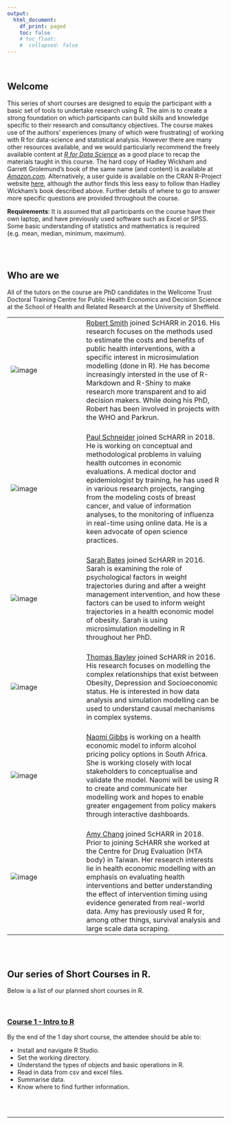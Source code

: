 ```yaml
---
output:
  html_document:
    df_print: paged
    toc: false
    # toc_float: 
    #  collapsed: false
---
```


<br>



## Welcome
This series of short courses are designed to equip the participant with a basic set of tools to undertake research using R. The aim is to create a strong foundation on which participants can build skills and knowledge specific to their research and consultancy objectives. The course makes use of the authors' experiences (many of which were frustrating) of working with R for data-science and statistical analysis. However there are many other resources available, and we would particularly recommend the freely available content at *[R for Data Science](https://r4ds.had.co.nz/)* as a good place to recap the materials taught in this course. The hard copy of Hadley Wickham and Garrett Grolemund's book of the same name (and content) is available at *[Amazon.com](https://r4ds.had.co.nz/)*. Alternatively, a user guide is available on the CRAN R-Project website [here](https://cran.r-project.org/doc/manuals/r-release/R-intro.html), although the author finds this less easy to follow than Hadley Wickham's book described above. Further details of where to go to answer more specific questions are provided throughout the course.

__Requirements__: It is assumed that all participants on the course have their own laptop, and have previously used software such as Excel or SPSS. Some basic understanding of statistics and mathematics is required (e.g. mean, median, minimum, maximum).

<br><br>

## Who are we

All of the tutors on the course are PhD candidates in the Wellcome Trust Doctoral Training Centre for Public Health Economics and Decision Science at the School of Health and Related Research at the University of Sheffield.

<table border="0"; padding = 0px>
 <tr>
    <td width= 160px><img src="./img/rob.jpg" alt="image"> <br><br></td>
    <td><a href="https://www.linkedin.com/in/robert-smith-53b28438/" target="_blank">Robert Smith</a> joined ScHARR in 2016. His research focuses on the methods used to estimate the costs and benefits of public health interventions, with a specific interest in microsimulation modelling (done in R). He has become increasingly intersted in the use of R-Markdown and R-Shiny to make research more transparent and to aid decision makers. While doing his PhD, Robert has been involved in projects with the WHO and Parkrun.<br><br></td>
 </tr>
 
 <tr>
    <td width= 160px><img src="./img/paul.png" alt="image"><br><br> </td>
    <td><a href="https://bitowaqr.github.io/about_me/" target="_blank">Paul Schneider</a> joined ScHARR in 2018. He is working on conceptual and methodological problems in valuing health outcomes in economic evaluations. A medical doctor and epidemiologist by training, he has used R in various research projects, ranging from the modeling costs of breast cancer, and value of information analyses, to the monitoring of influenza in real-time using online data. He is a keen advocate of open science practices.<br><br></td>
 </tr>
 
 <tr>
    <td width= 160px><img src="./img/sarah.jpg" alt="image"><br><br> </td>
    <td><a href="https://www.linkedin.com/in/sarah-elizabeth-bates-647ab9145/" target="_blank">Sarah Bates</a> joined ScHARR in 2016. Sarah is examining the role of psychological factors in weight trajectories during and after a weight management intervention, and how these factors can be used to inform weight trajectories in a health economic model of obesity. Sarah is using microsimulation modelling in R throughout her PhD. <br><br></td>
 </tr>
 
 <tr>
    <td width= 160px><img src="./img/tom.jpg" alt="image"><br><br> </td>
    <td><a href="https://www.linkedin.com/in/tom-bayley-31ba8570/" target="_blank">Thomas Bayley</a> joined ScHARR in 2016. His research focuses on modelling the complex relationships that exist between Obesity, Depression and Socioeconomic status. He is interested in how data analysis and simulation modelling can be used to understand causal mechanisms in complex systems.<br><br></td>
 </tr>
 
 <tr>
    <td width= 160px><img src="./img/naomi.jpg" alt="image"><br><br> </td>
    <td><a href="https://www.linkedin.com/in/robert-smith-53b28438/" target="_blank">Naomi Gibbs</a> is working on a health economic model to inform alcohol pricing policy options in South Africa. She is working closely with local stakeholders to conceptualise and validate the model. Naomi will be using R to create and communicate her modelling work and hopes to enable greater engagement from policy makers through interactive dashboards.<br><br></td>
 </tr>
 
 <tr>
    <td width= 160px><img src="./img/amy.png" alt="image"><br><br> </td>
    <td><a href="https://www.sheffield.ac.uk/scharr/staff-pgrs/studentprofiles/amychang" target="_blank">Amy Chang</a> joined ScHARR in 2018. Prior to joining ScHARR she worked at the Centre for Drug Evaluation (HTA body) in Taiwan. Her research interests lie in health economic modelling with an emphasis on evaluating health interventions and better understanding the effect of intervention timing using evidence generated from real-world data. Amy has previously used R for, among other things, survival analysis and large scale data scraping.
 </tr>
 
</table>

<br><br>


## Our series of Short Courses in R.

Below is a list of our planned short courses in R. 

<br>

### <a href="getting_started.html">Course 1 - Intro to R</a> <br />

By the end of the 1 day short course, the attendee should be able to:


* Install and navigate R Studio. 
* Set the working directory.
* Understand the types of objects and basic operations in R.
* Read in data from csv and excel files.
* Summarise data. 
* Know where to find further information.

<br><br>

****

